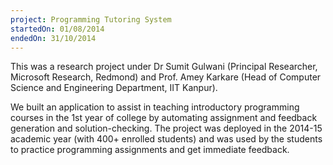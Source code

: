 ```yaml
---
project: Programming Tutoring System
startedOn: 01/08/2014
endedOn: 31/10/2014
---
```


This was a research project under Dr Sumit Gulwani (Principal Researcher, Microsoft Research, Redmond) and Prof. Amey
Karkare (Head of Computer Science and Engineering Department, IIT Kanpur).

We built an application to assist in teaching introductory programming courses in the 1st year of college by automating
assignment and feedback generation and solution-checking. The project was deployed in the 2014-15 academic year (with
400+ enrolled students) and was used by the students to practice programming assignments and get immediate feedback.

